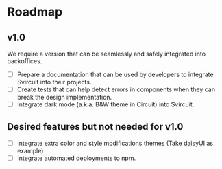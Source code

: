 
<Meta title="Introduction/Roadmap" />

# Roadmap

## v1.0

We require a version that can be seamlessly and safely integrated into backoffices.

- [ ] Prepare a documentation that can be used by developers to integrate Svircuit into their projects.
- [ ] Create tests that can help detect errors in components when they can break the design implementation.
- [ ] Integrate dark mode (a.k.a. B&W theme in Circuit) into Svircuit.

## Desired features but not needed for v1.0

- [ ] Integrate extra color and style modifications themes (Take [daisyUI](https://daisyui.com/docs/themes/) as example)
- [ ] Integrate automated deployments to npm.
